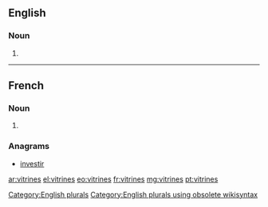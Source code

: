 ==English==

===Noun===
{{head|en}}

# {{plural of|vitrine}}

[[Category:English plurals]][[Category:English plurals using obsolete wikisyntax]]

----

==French==

===Noun===
{{head|fr|plural}} {{f-p}}

# {{plural of|vitrine|lang=fr}}

===Anagrams===
* [[investir#French|investir]]

[[ar:vitrines]]
[[el:vitrines]]
[[eo:vitrines]]
[[fr:vitrines]]
[[mg:vitrines]]
[[pt:vitrines]]